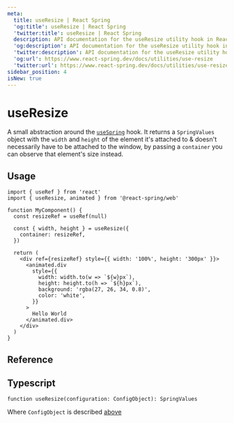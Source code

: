 ```yaml
---
meta:
  title: useResize | React Spring
  'og:title': useResize | React Spring
  'twitter:title': useResize | React Spring
  description: API documentation for the useResize utility hook in React Spring.
  'og:description': API documentation for the useResize utility hook in React Spring.
  'twitter:description': API documentation for the useResize utility hook in React Spring.
  'og:url': https://www.react-spring.dev/docs/utilities/use-resize
  'twitter:url': https://www.react-spring.dev/docs/utilities/use-resize
sidebar_position: 4
isNew: true
---
```


# useResize

A small abstraction around the [`useSpring`](/docs/components/use-spring) hook. It returns a `SpringValues`
object with the `width` and `height` of the element it's attached to & doesn't necessarily have to be attached
to the window, by passing a `container` you can observe that element's size instead.

## Usage

```tsx
import { useRef } from 'react'
import { useResize, animated } from '@react-spring/web'

function MyComponent() {
  const resizeRef = useRef(null)

  const { width, height } = useResize({
    container: resizeRef,
  })

  return (
    <div ref={resizeRef} style={{ width: '100%', height: '300px' }}>
      <animated.div
        style={{
          width: width.to(w => `${w}px`),
          height: height.to(h => `${h}px`),
          background: 'rgba(27, 26, 34, 0.8)',
          color: 'white',
        }}
      >
        Hello World
      </animated.div>
    </div>
  )
}
```

## Reference


<TablesConfiguration data={USE_RESIZE_CONFIG_DATA} />

## Typescript

```tsx
function useResize(configuration: ConfigObject): SpringValues
```

Where `ConfigObject` is described [above](#reference)
